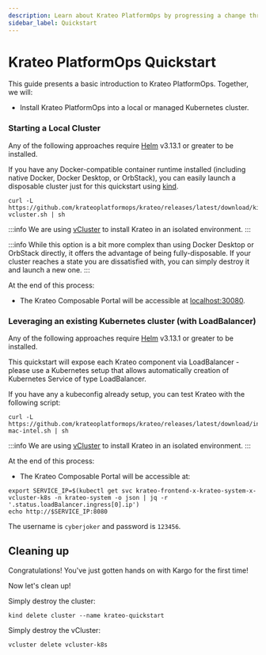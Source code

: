 ```yaml
---
description: Learn about Krateo PlatformOps by progressing a change through multiple stages in a Kubernetes cluster
sidebar_label: Quickstart
---
```



# Krateo PlatformOps Quickstart

This guide presents a basic introduction to Krateo PlatformOps. Together, we will:

* Install Krateo PlatformOps into a local or managed Kubernetes cluster.

### Starting a Local Cluster

Any of the following approaches require [Helm](https://helm.sh/docs/) v3.13.1 or
greater to be installed.

<Tabs groupId="local-cluster-start">
<TabItem value="kind" label="kind">

If you have any Docker-compatible container runtime installed (including native
Docker, Docker Desktop, or OrbStack), you can easily launch a disposable cluster
just for this quickstart using
[kind](https://kind.sigs.k8s.io/#installation-and-usage).

```shell
curl -L https://github.com/krateoplatformops/krateo/releases/latest/download/kind-vcluster.sh | sh
```
:::info
We are using [vCluster](https://github.com/loft-sh/vcluster/) to install Krateo in an isolated environment.
:::

:::info
While this option is a bit more complex than using Docker Desktop or OrbStack
directly, it offers the advantage of being fully-disposable. If your cluster
reaches a state you are dissatisfied with, you can simply destroy it and
launch a new one.
:::

At the end of this process:

* The Krateo Composable Portal will be accessible at [localhost:30080](https://localhost:30080).

</TabItem>
</Tabs>

### Leveraging an existing Kubernetes cluster (with LoadBalancer)

Any of the following approaches require [Helm](https://helm.sh/docs/) v3.13.1 or
greater to be installed.

<Tabs groupId="existing-cluster-start">
<TabItem value="install-mac-intel" label="install-mac-intel">

This quickstart will expose each Krateo component via LoadBalancer - please use a Kubernetes setup that allows automatically creation of Kubernetes Service of type LoadBalancer.

If you have any a kubeconfig already setup, you can test Krateo with the following script:

```shell
curl -L https://github.com/krateoplatformops/krateo/releases/latest/download/install-mac-intel.sh | sh
```

:::info
We are using [vCluster](https://github.com/loft-sh/vcluster/) to install Krateo in an isolated environment.
:::

At the end of this process:

* The Krateo Composable Portal will be accessible at:

```shell
export SERVICE_IP=$(kubectl get svc krateo-frontend-x-krateo-system-x-vcluster-k8s -n krateo-system -o json | jq -r '.status.loadBalancer.ingress[0].ip')
echo http://$SERVICE_IP:8080
```
</TabItem>
</Tabs>

The username is `cyberjoker` and password is `123456`.

## Cleaning up

Congratulations! You've just gotten hands on with Kargo for the first time!

Now let's clean up!

<Tabs groupId="cluster-delete">
<TabItem value="kind" label="kind">

Simply destroy the cluster:

```shell
kind delete cluster --name krateo-quickstart
```

</TabItem>
<TabItem value="install-mac-intel" label="install-mac-intel">

Simply destroy the vCluster:

```shell
vcluster delete vcluster-k8s
```

</TabItem>
</Tabs>
